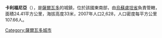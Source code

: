 '''卡利福尼亞'''（{{lang-es|California}}），是[[薩爾瓦多|薩爾瓦多]]的城鎮，位於該國東南部，由[[烏蘇盧坦省|烏蘇盧坦省]]負責管轄，面積24.41平方公里，海拔高度33米，2007年人口2,628，人口密度每平方公里107.66人。

{{coord|13|22|N|88|40|W|source:itwiki_region:SV|display=title}}

{{ElSalvador-geo-stub}}
[[Category:薩爾瓦多城市|Category:薩爾瓦多城市]]